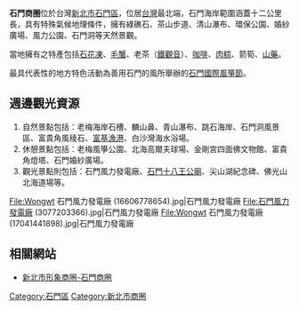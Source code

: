 '''石門商圈'''位於台灣[[新北市|新北市]][[石門區|石門區]]，位居[[台灣|台灣]]最北端，石門海岸範圍涵蓋十二公里長，具有特殊氣候地理條件，擁有綠礁石、茶山步道、清山瀑布、環保公園、婚紗廣場、風力公園、石門洞等天然景觀。

當地擁有之特產包括[[石花凍|石花凍]]、[[毛蟹|毛蟹]]、老茶（[[鐵觀音|鐵觀音]]）、[[咖啡|咖啡]]、[[肉粽|肉粽]]、箭筍、[[山藥|山藥]]。

最具代表性的地方特色活動為善用石門的風所舉辦的[[石門國際風箏節|石門國際風箏節]]。

==週邊觀光資源==
#自然景點包括：老梅海岸石槽、麟山鼻、青山瀑布、跳石海岸、石門洞風景區、富貴角風稜石、[[富基漁港|富基漁港]]、白沙灣海水浴場。
#休憩景點包括：老梅風箏公園、北海高爾夫球場、金剛宮四面佛文物館、富貴角燈塔、石門婚紗廣場。
#觀光景點則包括：石門風力發電廠、[[石門十八王公廟|石門十八王公廟]]、尖山湖紀念碑、佛光山北海道場等。

<gallery>
File:Wongwt 石門風力發電廠 (16606778654).jpg|石門風力發電廠
File:石門風力發電廠 (3077203366).jpg|石門風力發電廠
File:Wongwt 石門風力發電廠 (17041441898).jpg|石門風力發電廠
</gallery>

==相關網站==
*[https://web.archive.org/web/20110713035341/http://www.shoppingareas.ntpc.gov.tw/_file/1454/SG/39309/D10000001454000001.html 新北市形象商圈-石門商圈]

{{台灣小作品}}
{{新北市商圈}}

[[Category:石門區|Category:石門區]]
[[Category:新北市商圈|Category:新北市商圈]]